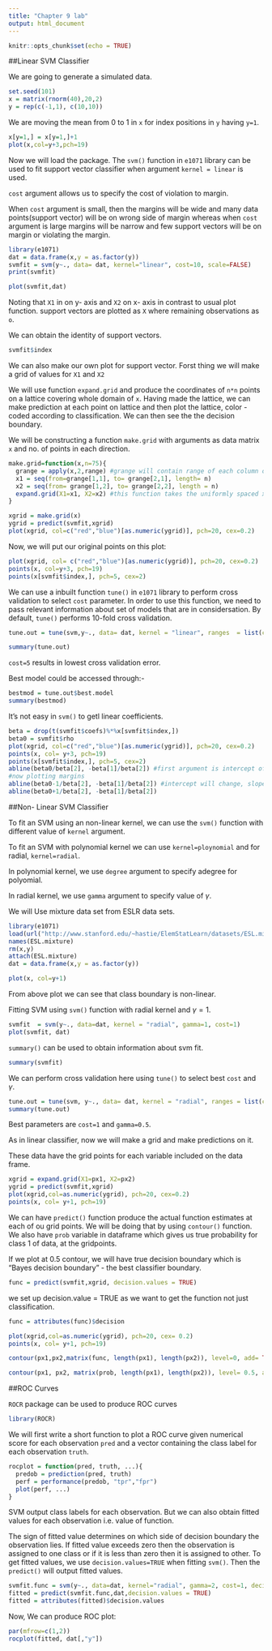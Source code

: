 ---
title: "Chapter 9 lab"
output: html_document
---

```{r setup, include=FALSE}
knitr::opts_chunk$set(echo = TRUE)
```


##Linear SVM Classifier



We are going to generate a simulated data.


```{r}
set.seed(101)
x = matrix(rnorm(40),20,2)
y = rep(c(-1,1), c(10,10))
```

We are moving the mean from 0 to 1 in `x` for index positions in `y` having `y=1`.
```{r}
x[y=1,] = x[y=1,]+1
plot(x,col=y+3,pch=19)
```

Now we will load the package.
The `svm()` function in   `e1071` library can be used to fit support vector classifier when argument `kernel = linear` is used.

`cost` argument allows us to specify the cost of violation to margin.

When `cost` argument is small, then the margins will be wide and many data points(support vector) will be on wrong side of margin whereas when `cost` argument is large margins will be narrow and few support vectors will be on margin or violating the margin.

```{r}
library(e1071)
dat = data.frame(x,y = as.factor(y))
svmfit = svm(y~., data= dat, kernel="linear", cost=10, scale=FALSE)
print(svmfit)
```
```{r}
plot(svmfit,dat)
```
Noting that `X1` in on y- axis and `X2` on x- axis
in contrast to usual plot function.
support vectors are plotted as `X` where remaining observations as `o`.

We can obtain the identity of support vectors.
```{r}
svmfit$index
```

We can also make our own plot for support vector.
Forst thing we will make a grid of values for `X1` and `X2`

We will use function `expand.grid` and produce the coordinates of `n*n` points on a lattice covering whole domain of `x`. Having made the lattice, we can make prediction at each point on lattice and then plot the lattice, color - coded according to classification. We can then see the the decision boundary.

We will be constructing a function `make.grid` with arguments as data matrix `x` and no. of points in each direction.

```{r}
make.grid=function(x,n=75){
  grange = apply(x,2,range) #grange will contain range of each column of x; 2 indicates apply over column
  x1 = seq(from=grange[1,1], to= grange[2,1], length= n)
  x2 = seq(from= grange[1,2], to= grange[2,2], length = n)
  expand.grid(X1=x1, X2=x2) #this function takes the uniformly spaced x1 and x2 and makes a lattice
}
```


```{r}
xgrid = make.grid(x)
ygrid = predict(svmfit,xgrid)
plot(xgrid, col=c("red","blue")[as.numeric(ygrid)], pch=20, cex=0.2)

```
Now, we will put our original points on this plot:

```{r}
plot(xgrid, col= c("red","blue")[as.numeric(ygrid)], pch=20, cex=0.2)
points(x, col=y+3, pch=19)
points(x[svmfit$index,], pch=5, cex=2)
```

We can use a inbuilt function `tune()` in `e1071` library to perform cross validation to select `cost` parameter. 
In order to use this function, we need to pass relevant information about set of models that are in considersation.
By default, `tune()` performs 10-fold cross validation.

```{r}
tune.out = tune(svm,y~., data= dat, kernel = "linear", ranges  = list(cost=c(0.001,0.01,0.1,1,5,10,100)))
```

```{r}
summary(tune.out)
```
`cost=5` results in lowest cross validation error.

Best model could be accessed through:-
```{r}
bestmod = tune.out$best.model
summary(bestmod)
```

It's not easy in `svm()` to getl linear coefficients.

```{r}
beta = drop(t(svmfit$coefs)%*%x[svmfit$index,])
beta0 = svmfit$rho
plot(xgrid, col=c("red","blue")[as.numeric(ygrid)], pch=20, cex=0.2)
points(x, col= y+3, pch=19)
points(x[svmfit$index,], pch=5, cex=2)
abline(beta0/beta[2], -beta[1]/beta[2]) #first argument is intercept of decision boundary and second one is slope of it.
#now plotting margins
abline(beta0-1/beta[2], -beta[1]/beta[2]) #intercept will change, slope will be same.
abline(beta0+1/beta[2], -beta[1]/beta[2])
```

##Non- Linear SVM Classifier

To fit an SVM using an non-linear kernel, we can use the `svm()` function with different value of `kernel` argument. 

To fit an SVM with polynomial kernel we can use `kernel=ploynomial` and for radial, `kernel=radial`.

In polynomial kernel, we use `degree` argument to specify adegree for polyomial.

In radial kernel, we use `gamma` argument to specify value of $\gamma$.


We will Use mixture data set from ESLR data sets.
```{r}
library(e1071)
load(url("http://www.stanford.edu/~hastie/ElemStatLearn/datasets/ESL.mixture.rda"))
names(ESL.mixture)
rm(x,y)
attach(ESL.mixture)
dat = data.frame(x,y = as.factor(y))
```

```{r}
plot(x, col=y+1)
```

From above plot we can see that class boundary is non-linear.

Fitting SVM using `svm()` function with radial kernel and $\gamma = 1$.

```{r}
svmfit  = svm(y~., data=dat, kernel = "radial", gamma=1, cost=1)
plot(svmfit, dat)
```

`summary()` can be used to obtain information about svm fit.

```{r}
summary(svmfit)
```
We can perform cross validation here using `tune()` to select best `cost` and $\gamma$.

```{r}
tune.out = tune(svm, y~., data= dat, kernel = "radial", ranges = list(cost= c(0.1,1,10,100,1000), gamma = c(0.5,1,2,3,4)))
summary(tune.out)
```

Best parameters are `cost=1` and `gamma=0.5`.


As in linear classifier, now we will make a grid and make predictions on it.

These data have the grid points for each variable included on the data frame.

```{r}
xgrid = expand.grid(X1=px1, X2=px2)
ygrid = predict(svmfit,xgrid)
plot(xgrid,col=as.numeric(ygrid), pch=20, cex=0.2)
points(x, col= y+1, pch=19)

```

We can have `predict()` function produce the actual function estimates at each of ou grid points.
We will be doing that by using `contour()` function.
We also have `prob` variable in dataframe which gives us true probability for class 1 of data, at the gridpoints.

If we plot at 0.5 contour, we will have true decision boundary which is "Bayes decision boundary" - the best classifier boundary.


```{r}
func = predict(svmfit,xgrid, decision.values = TRUE)
```
we set up decision.value = TRUE as we want to get the function not just classification.

```{r}
func = attributes(func)$decision
```

```{r}
plot(xgrid,col=as.numeric(ygrid), pch=20, cex= 0.2)
points(x, col= y+1, pch=19)

contour(px1,px2,matrix(func, length(px1), length(px2)), level=0, add= TRUE )

contour(px1, px2, matrix(prob, length(px1), length(px2)), level= 0.5, add= TRUE, col="blue", lwd=2)#Bayes Decision Boundary


```


##ROC Curves

`ROCR` package can be used to produce ROC curves

```{r}
library(ROCR)
```
We will first write a short function to plot a ROC curve given numerical score for each observation `pred` and a vector containing the class label for each observation `truth`.

```{r}
rocplot = function(pred, truth, ...){
  predob = prediction(pred, truth)
  perf = performance(predob, "tpr","fpr")
  plot(perf, ...)
}
```


SVM output class labels for each observation. But we can also obtain fitted values for each observation i.e. value of function.

The sign of fitted value determines on which side of decision boundary the observation lies.
If fitted value exceeds zero then the observation is assigned to one class or if it is less than zero then it is assigned to other. 
To get fitted values, we use `decision.values=TRUE` when fitting `svm()`. Then the `predict()` will output fitted values.

```{r}
svmfit.func = svm(y~., data=dat, kernel="radial", gamma=2, cost=1, decision.values= TRUE)
fitted = predict(svmfit.func,dat,decision.values = TRUE)
fitted = attributes(fitted)$decision.values
```

Now, We can produce ROC plot:
```{r}
par(mfrow=c(1,2))
rocplot(fitted, dat[,"y"])
```







